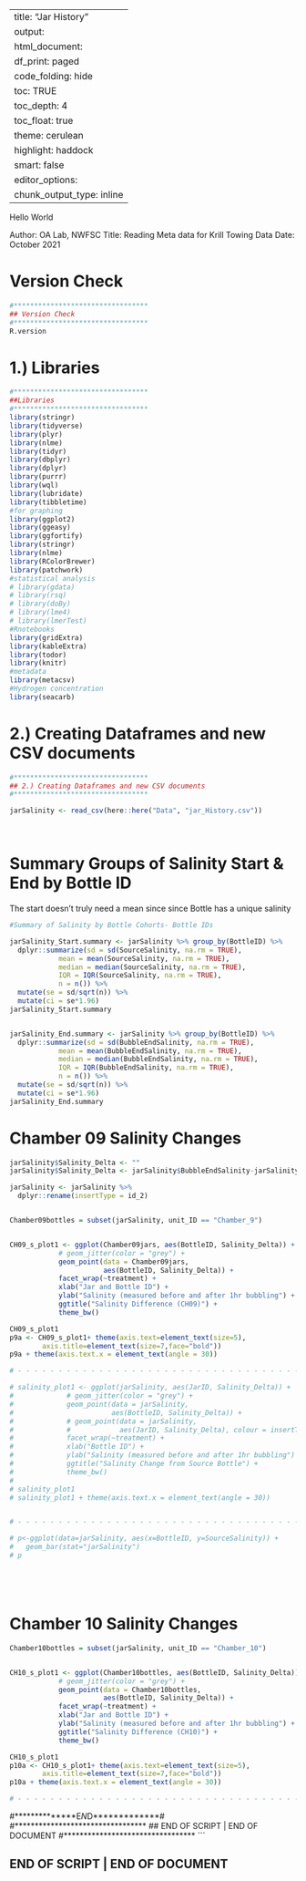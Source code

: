 
---
title: "Jar History"
output:
 html_document:
    df_print: paged
    code_folding: hide
    toc: TRUE
    toc_depth: 4
    toc_float: true
    theme: cerulean
    highlight: haddock
    smart: false
editor_options: 
  chunk_output_type: inline
---


Hello World

Author: OA Lab, NWFSC
Title: Reading Meta data for Krill Towing Data
Date: October 2021



# Version Check
```r
#*********************************
## Version Check
#********************************* 
R.version

```




# 1.) Libraries
```r
#*********************************
##Libraries
#********************************* 
library(stringr)
library(tidyverse)
library(plyr)
library(nlme)
library(tidyr)
library(dbplyr)
library(dplyr)
library(purrr)
library(wql)
library(lubridate)
library(tibbletime)
#for graphing
library(ggplot2)
library(ggeasy)
library(ggfortify)
library(stringr)
library(nlme)
library(RColorBrewer)
library(patchwork)
#statistical analysis
# library(gdata)
# library(rsq)
# library(doBy)
# library(lme4)
# library(lmerTest)
#Rnotebooks 
library(gridExtra)
library(kableExtra)
library(todor)
library(knitr)
#metadata
library(metacsv)
#Hydrogen concentration
library(seacarb)

```



# 2.) Creating Dataframes and new CSV documents 
```r

#*********************************
## 2.) Creating Dataframes and new CSV documents
#*********************************

jarSalinity <- read_csv(here::here("Data", "jar_History.csv"))

 
```


# Summary Groups of Salinity Start & End by Bottle ID
The start doesn't truly need a mean since since Bottle has a unique salinity
```r

#Summary of Salinity by Bottle Cohorts- Bottle IDs

jarSalinity_Start.summary <- jarSalinity %>% group_by(BottleID) %>%
  dplyr::summarize(sd = sd(SourceSalinity, na.rm = TRUE), 
            mean = mean(SourceSalinity, na.rm = TRUE), 
            median = median(SourceSalinity, na.rm = TRUE),
            IQR = IQR(SourceSalinity, na.rm = TRUE),
            n = n()) %>%
  mutate(se = sd/sqrt(n)) %>%
  mutate(ci = se*1.96)
jarSalinity_Start.summary  


jarSalinity_End.summary <- jarSalinity %>% group_by(BottleID) %>%
  dplyr::summarize(sd = sd(BubbleEndSalinity, na.rm = TRUE), 
            mean = mean(BubbleEndSalinity, na.rm = TRUE), 
            median = median(BubbleEndSalinity, na.rm = TRUE),
            IQR = IQR(BubbleEndSalinity, na.rm = TRUE),
            n = n()) %>%
  mutate(se = sd/sqrt(n)) %>%
  mutate(ci = se*1.96)
jarSalinity_End.summary 


```

# Chamber 09 Salinity Changes
```r

jarSalinity$Salinity_Delta <- ""
jarSalinity$Salinity_Delta <- jarSalinity$BubbleEndSalinity-jarSalinity$SourceSalinity

jarSalinity <- jarSalinity %>%
  dplyr::rename(insertType = id_2)


Chamber09bottles = subset(jarSalinity, unit_ID == "Chamber_9")


CH09_s_plot1 <- ggplot(Chamber09jars, aes(BottleID, Salinity_Delta)) +
            # geom_jitter(color = "grey") +
            geom_point(data = Chamber09jars, 
                       aes(BottleID, Salinity_Delta)) +
            facet_wrap(~treatment) +
            xlab("Jar and Bottle ID") +
            ylab("Salinity (measured before and after 1hr bubbling") +
            ggtitle("Salinity Difference (CH09)") +
            theme_bw() 

CH09_s_plot1
p9a <- CH09_s_plot1+ theme(axis.text=element_text(size=5),
        axis.title=element_text(size=7,face="bold"))
p9a + theme(axis.text.x = element_text(angle = 30))

# - - - - - - - - - - - - - - - - - - - - - - - - - - - - - - - - - - - - - | 

# salinity_plot1 <- ggplot(jarSalinity, aes(JarID, Salinity_Delta)) +
#             # geom_jitter(color = "grey") +
#             geom_point(data = jarSalinity, 
#                        aes(BottleID, Salinity_Delta)) +
#             # geom_point(data = jarSalinity, 
#             #            aes(JarID, Salinity_Delta), colour = insertType) +
#             facet_wrap(~treatment) +
#             xlab("Bottle ID") +
#             ylab("Salinity (measured before and after 1hr bubbling") +
#             ggtitle("Salinity Change from Source Bottle") +
#             theme_bw() 
# 
# salinity_plot1
# salinity_plot1 + theme(axis.text.x = element_text(angle = 30))


# - - - - - - - - - - - - - - - - - - - - - - - - - - - - - - - - - - - - - |

# p<-ggplot(data=jarSalinity, aes(x=BottleID, y=SourceSalinity)) +
#   geom_bar(stat="jarSalinity")
# p






```


# Chamber 10 Salinity Changes
```r

Chamber10bottles = subset(jarSalinity, unit_ID == "Chamber_10")


CH10_s_plot1 <- ggplot(Chamber10bottles, aes(BottleID, Salinity_Delta)) +
            # geom_jitter(color = "grey") +
            geom_point(data = Chamber10bottles, 
                       aes(BottleID, Salinity_Delta)) +
            facet_wrap(~treatment) +
            xlab("Jar and Bottle ID") +
            ylab("Salinity (measured before and after 1hr bubbling") +
            ggtitle("Salinity Difference (CH10)") +
            theme_bw() 

CH10_s_plot1
p10a <- CH10_s_plot1+ theme(axis.text=element_text(size=5),
        axis.title=element_text(size=7,face="bold"))
p10a + theme(axis.text.x = element_text(angle = 30))

# - - - - - - - - - - - - - - - - - - - - - - - - - - - - - - - - - - - - - | 


```






#**************E*N*D*************# 
#*********************************
## END OF SCRIPT | END OF DOCUMENT 
#*********************************
```


## END OF SCRIPT | END OF DOCUMENT





